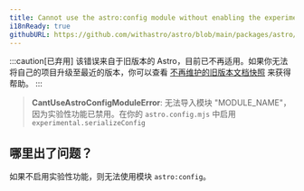 ```yaml
---
title: Cannot use the astro:config module without enabling the experimental feature.
i18nReady: true
githubURL: https://github.com/withastro/astro/blob/main/packages/astro/src/core/errors/errors-data.ts
---
```


:::caution[已弃用]
该错误来自于旧版本的 Astro，目前已不再适用。如果你无法将自己的项目升级至最近的版本，你可以查看 [不再维护的旧版本文档快照](/zh-cn/upgrade-astro/#旧版本文档不再维护) 来获得帮助。
:::

> **CantUseAstroConfigModuleError**: 无法导入模块 "MODULE_NAME"，因为实验性功能已禁用。在你的 `astro.config.mjs` 中启用 `experimental.serializeConfig`

## 哪里出了问题？
如果不启用实验性功能，则无法使用模块 `astro:config`。
